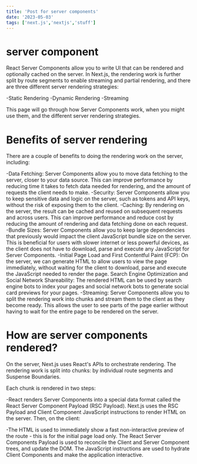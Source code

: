 ```yaml
---
title: 'Post for server components'
date: '2023-05-03'
tags: ['next.js','nextjs','stuff']
---
```



# server component

React Server Components allow you to write UI that can be rendered and optionally cached on the server. In Next.js, the rendering work is further split by route segments to enable streaming and partial rendering, and there are three different server rendering strategies:

-Static Rendering
-Dynamic Rendering
-Streaming

This page will go through how Server Components work, when you might use them, and the different server rendering strategies.

# Benefits of server rendering

There are a couple of benefits to doing the rendering work on the server, including:

-Data Fetching: Server Components allow you to move data fetching to the server, closer to your data source. This can improve performance by reducing time it takes to fetch data needed for rendering, and the amount of requests the client needs to make.
-Security: Server Components allow you to keep sensitive data and logic on the server, such as tokens and API keys, without the risk of exposing them to the client.
-Caching: By rendering on the server, the result can be cached and reused on subsequent requests and across users. This can improve performance and reduce cost by reducing the amount of rendering and data fetching done on each request.
-Bundle Sizes: Server Components allow you to keep large dependencies that previously would impact the client JavaScript bundle size on the server. This is beneficial for users with slower internet or less powerful devices, as the client does not have to download, parse and execute any JavaScript for Server Components.
-Initial Page Load and First Contentful Paint (FCP): On the server, we can generate HTML to allow users to view the page immediately, without waiting for the client to download, parse and execute the JavaScript needed to render the page.
Search Engine Optimization and Social Network Shareability: The rendered HTML can be used by search engine bots to index your pages and social network bots to generate social card previews for your pages.
-Streaming: Server Components allow you to split the rendering work into chunks and stream them to the client as they become ready. This allows the user to see parts of the page earlier without having to wait for the entire page to be rendered on the server.

# How are server components rendered?

On the server, Next.js uses React's APIs to orchestrate rendering. The rendering work is split into chunks: by individual route segments and Suspense Boundaries.

Each chunk is rendered in two steps:

-React renders Server Components into a special data format called the React Server Component Payload (RSC Payload).
Next.js uses the RSC Payload and Client Component JavaScript instructions to render HTML on the server.
Then, on the client:

-The HTML is used to immediately show a fast non-interactive preview of the route - this is for the initial page load only.
The React Server Components Payload is used to reconcile the Client and Server Component trees, and update the DOM.
The JavaScript instructions are used to hydrate Client Components and make the application interactive.